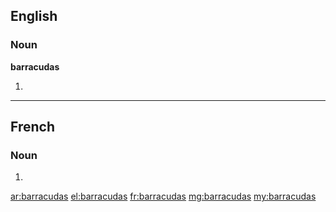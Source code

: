 ==English==

===Noun===
'''barracudas'''

# {{plural of|barracuda}}

----

==French==

===Noun===
{{head|fr|g=f-p}}

# {{plural of|barracuda|lang=fr}}

[[ar:barracudas]]
[[el:barracudas]]
[[fr:barracudas]]
[[mg:barracudas]]
[[my:barracudas]]